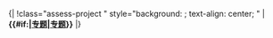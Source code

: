 <noinclude>{|
!</noinclude>class="assess-project {{{class|}}}" style="background: {{Class/colour|project}}; text-align: center; {{{style|}}}" | {{yesno| {{{image|no}}} | yes={{class/icon|Project}} }} '''{{#if:{{{category|}}}|[[:{{{category}}}|专题]]|[[:Category:专题级条目|专题]]}}'''<noinclude>
|}
{{Documentation|Template:Grading scheme/doc/class}}
</noinclude>